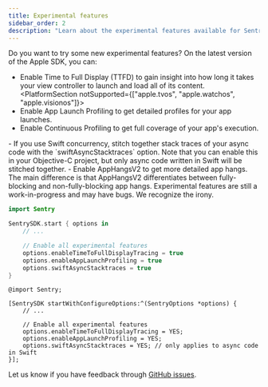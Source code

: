 ```yaml
---
title: Experimental features
sidebar_order: 2
description: "Learn about the experimental features available for Sentry's Apple SDK."
---
```


Do you want to try some new experimental features? On the latest version of the Apple SDK, you can:

- Enable <PlatformLink to="/tracing/instrumentation/automatic-instrumentation/#time-to-full-display">Time to Full Display (TTFD)</PlatformLink> to gain insight into how long it takes your view controller to launch and load all of its content.
<PlatformSection notSupported={["apple.tvos", "apple.watchos", "apple.visionos"]}>
- Enable <PlatformLink to="/profiling/#enable-launch-profiling">App Launch Profiling</PlatformLink> to get detailed profiles for your app launches.
- Enable <PlatformLink to="/profiling/#continuous-profiling">Continuous Profiling</PlatformLink> to get full coverage of your app's execution.
</PlatformSection>
- If you use Swift concurrency, stitch together stack traces of your async code with the `swiftAsyncStacktraces` option. Note that you can enable this in your Objective-C project, but only async code written in Swift will be stitched together.
- Enable <PlatformLink to="/configuration/app-hangs/#app-hangs-v2">AppHangsV2</PlatformLink> to get more detailed app hangs. The main difference is that AppHangsV2 differentiates between fully-blocking and non-fully-blocking app hangs.

<Note>
  Experimental features are still a work-in-progress and may have bugs. We
  recognize the irony.
</Note>

```swift {tabTitle:Swift}
import Sentry

SentrySDK.start { options in
    // ...

    // Enable all experimental features
    options.enableTimeToFullDisplayTracing = true
    options.enableAppLaunchProfiling = true
    options.swiftAsyncStacktraces = true
}
```

```objc {tabTitle:Objective-C}
@import Sentry;

[SentrySDK startWithConfigureOptions:^(SentryOptions *options) {
    // ...

    // Enable all experimental features
    options.enableTimeToFullDisplayTracing = YES;
    options.enableAppLaunchProfiling = YES;
    options.swiftAsyncStacktraces = YES; // only applies to async code in Swift
}];
```

Let us know if you have feedback through [GitHub issues](https://github.com/getsentry/sentry-cocoa/issues).
